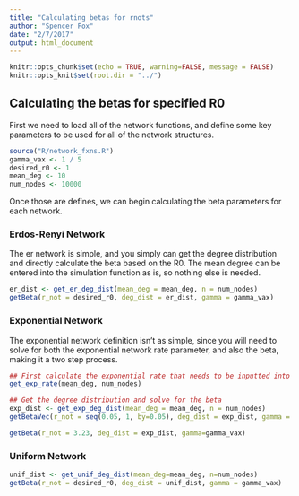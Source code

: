 ```yaml
---
title: "Calculating betas for rnots"
author: "Spencer Fox"
date: "2/7/2017"
output: html_document
---
```


```r
knitr::opts_chunk$set(echo = TRUE, warning=FALSE, message = FALSE)
knitr::opts_knit$set(root.dir = "../")

```

## Calculating the betas for specified R0
First we need to load all of the network functions, and define some key parameters to be used for all of the network structures.
```r
source("R/network_fxns.R")
gamma_vax <- 1 / 5
desired_r0 <- 1
mean_deg <- 10
num_nodes <- 10000
```
Once those are defines, we can begin calculating the beta parameters for each network.

### Erdos-Renyi Network
The er network is simple, and you simply can get the degree distribution and directly calculate the beta based on the R0. The mean degree can be entered into the simulation function as is, so nothing else is needed.
```r
er_dist <- get_er_deg_dist(mean_deg = mean_deg, n = num_nodes)
getBeta(r_not = desired_r0, deg_dist = er_dist, gamma = gamma_vax)

```

### Exponential Network
The exponential network definition isn't as simple, since you will need to solve for both the exponential network rate parameter, and also the beta, making it a two step process.
```r
## First calculate the exponential rate that needs to be inputted into simulation function
get_exp_rate(mean_deg, num_nodes)

## Get the degree distribution and solve for the beta
exp_dist <- get_exp_deg_dist(mean_deg = mean_deg, n = num_nodes)
getBetaVec(r_not = seq(0.05, 1, by=0.05), deg_dist = exp_dist, gamma = gamma_vax)

getBeta(r_not = 3.23, deg_dist = exp_dist, gamma=gamma_vax)
```


### Uniform Network
```r
unif_dist <- get_unif_deg_dist(mean_deg=mean_deg, n=num_nodes)
getBeta(r_not = desired_r0, deg_dist = unif_dist, gamma = gamma_vax)

```



